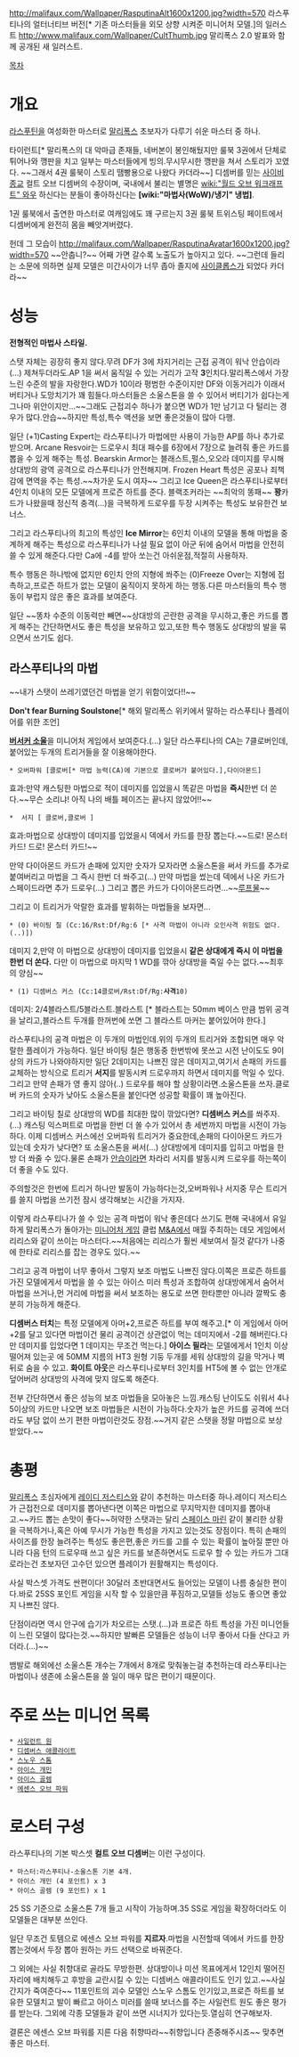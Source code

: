 http://malifaux.com/Wallpaper/RasputinaAlt1600x1200.jpg?width=570
라스푸티나의 얼터너티브 버전[* 기존 마스터들을 외모 상향 시켜준 미니어처 모델.]의 일러스트
http://www.malifaux.com/Wallpaper/CultThumb.jpg
말리폭스 2.0 발표와 함께 공개된 새 일러스트.

[[목차]]

= 개요 =
[[라스푸틴]]을 여성화한 마스터로 [[말리폭스]] 초보자가 다루기 쉬운 마스터 중 하나.

타이런트[* 말리폭스의 대 악마급 존재들, 네버본이 봉인해뒀지만 룰북 3권에서 단체로 튀어나와 깽판을 치고 일부는 마스터들에게 빙의.무시무시한 깽판을 쳐서 스토리가 꼬였다. ~~그래서 4권 룰북이 스토리 땜빵용으로 나왔다 카더라~~] 디셈버를 믿는 [[사이비종교]] 컬트 오브 디셈버의 수장이며, 국내에서 불리는 별명은 [[wiki:"월드 오브 워크래프트" 와우]] 하신다는 분들이 좋아하신다는 '''[wiki:"마법사(WoW)/냉기" 냉법]'''.

1권 룰북에서 출연한 마스터로 여캐임에도 꽤 구르는지 3권 룰북 트위스팅 페이트에서 디셈버에게 완전히 몸을 빼앗겨버렸다.

헌데 그 모습이 http://malifaux.com/Wallpaper/RasputinaAvatar1600x1200.jpg?width=570
~~안춥니?~~ 어째 가면 갈수록 노출도가 높아지고 있다. ~~그런데 들리는 소문에 의하면 실제 모델은 미간사이가 너무 좁아 졸지에 [[사이클롭스]]가 되었다 카더라~~

= 성능 = 
'''전형적인 마법사 스타일.'''

스탯 자체는 굉장히 좋지 않다.무려 DF가 3에 차지거리는 근접 공격이 워낙 안습이라(...) 제쳐두더라도.AP 1을 써서 움직일 수 있는 거리가 고작 '''3'''인치다.말리폭스에서 가장 느린 수준의 발을 자랑한다.WD가 10이라 평범한 수준이지만 DF와 이동거리가 이래서 버티거나 도망치기가 꽤 힘들다.마스터들은 소울스톤을 쓸 수 있어서 버티기가 쉽다는게 그나마 위안이지만...~~그래도 근접괴수 하나가 붙으면 WD가 1만 남기고 다 털리는 경우가 많다.안습~~하지만 특성,특수 액션을 보면 좋은것들이 많아 다행.

일단 (+1)Casting Expert는 라스푸티나가 마법에만 사용이 가능한 AP를 하나 추가로 받으며.
Arcane Resvoir는 드로우시 최대 패수를 6장에서 7장으로 늘려줘 좋은 카드를 뽑을 수 있게 해주는 특성.
Bearskin Armor는 블래스트,펄스,오오라 데미지를 무시해 상대방의 광역 공격으로 라스푸티나가 안전해지며.
Frozen Heart 특성은 공포나 죄책감에 면역을 주는 특성.~~차가운 도시 여자~~
그리고 Ice Queen은 라스푸티나로부터 4인치 이내의 모든 모델에게 프로즌 하트를 준다.
블랙조커라는 ~~최악의 똥패~~ '''꽝'''카드가 나왔을때 정신적 충격(...)을 극복하게 드로우를 두장 시켜주는 특성도 보유한건 보너스.

그리고 라스푸티나의 최고의 특성인 '''Ice Mirror'''는 6인치 이내의 모델을 통해 마법을 중계하게 해주는 특성으로 라스푸티나가 나설 필요 없이 아군 뒤에 숨어서 마법을 안전히 쓸 수 있게 해준다.다만 Ca에 -4를 받아 쏘는건 아쉬운점,적절히 사용하자.

특수 행동은 하나밖에 없지만 6인치 안의 지형에 쏴주는 (0)Freeze Over는 지형에 접촉하고,프로즌 하트가 없는 모델이 움직이지 못하게 하는 행동.다른 마스터들의 특수 행동이 부럽지 않은 좋은 효과를 보여준다.

일단 ~~똥차 수준의 이동력만 빼면~~상대방의 곤란한 공격을 무시하고,좋은 카드를 뽑게 해주는 간단하면서도 좋은 특성을 보유하고 있고,또한 특수 행동도 상대방의 발을 묶으면서 쓰기도 쉽다.

== 라스푸티나의 마법 ==
~~내가 스탯이 쓰레기였던건 마법을 얻기 위함이었다!!~~

'''Don't fear Burning Soulstone'''[* 해외 말리폭스 위키에서 말하는 라스푸티나 플레이어를 위한 조언]

'''[[버서커 소울]]'''을 미니어처 게임에서 보여준다.(...)
일단 라스푸티나의 CA는 7클로버인데,붙어있는 두개의 트리거들을 잘 이용해야한다.

 * 오버파워 [클로버[* 마법 능력(CA)에 기본으로 클로버가 붙어있다.],다이아몬드] 
효과:만약 캐스팅한 마법으로 적이 데미지를 입었을시 똑같은 마법을 '''즉시'''한번 더 쏜다.~~무슨 소리냐! 아직 나의 배틀 페이즈는 끝나지 않았어!!~~

 *  서지 [ 클로버,클로버 ] 
효과:마법으로 상대방이 데미지를 입었을시 덱에서 카드를 한장 뽑는다.~~드로! 몬스터 카드! 드로! 몬스터 카드!~~

만약 다이아몬드 카드가 손패에 있지만 숫자가 모자라면 소울스톤을 써서 카드를 추가로 붙여버리고 마법을 그 즉시 한번 더 쏴주고(...) 만약 마법을 썼는데 덱에서 나온 카드가 스페이드라면 추가 드로우(...) 그리고 뽑은 카드가 다이아몬드라면...~~[[루프물]]~~

그리고 이 트리거가 악랄한 효과를 발휘하는 마법들을 보자면...

 * (0) 바이팅 칠 (Cc:16/Rst:Df/Rg:6 [* 사격 마법이 아니라 오인사격 위험도 없다.(..)])
데미지 2,만약 이 마법으로 상대방이 데미지를 입었을시 '''같은 상대에게 즉시 이 마법을 한번 더 쏜다.'''
다만 이 마법으로 마지막 1 WD를 깎아 상대방을 죽일 수는 없다.~~최후의 양심~~

 * (1) 디셈버스 커스 (Cc:14클로버/Rst:Df/Rg:'''사격'''10)
데미지: 2/4블라스트/5블라스트.블라스트 [* 블라스트는 50mm 베이스 만큼 범위 공격을 날리고,블라스트 두개를 한꺼번에 쏘면 그 블라스트 마커는 붙어있어야 한다.]

라스푸티나의 공격 마법은 이 두개의 마법인데.위의 두개의 트리거와 조합되면 매우 악랄한 플레이가 가능하다.
일단 바이팅 칠은 행동중 한번밖에 못쓰고 시전 난이도도 9이상의 카드가 나와야하지만 일단 2데미지는 나쁘진 않은 데미지고,여기서 손패의 카드를 교체하는 방식으로 트리거 '''서지'''를 발동시켜 드로우까지 하면서 데미지를 먹일 수 있다.
그리고 만약 손패가 영 좋지 않아(..) 드로우를 해야 할 상황이라면.소울스톤을 쓰자.클로버 카드의 숫자가 낮아도 소울스톤을 붙인다면 성공할 확률이 꽤 높아진다.

그리고 바이팅 칠로 상대방의 WD를 최대한 많이 깎았다면? '''디셈버스 커스'''를 쏴주자.(...) 캐스팅 익스퍼트로 마법을 한번 더 쏠 수가 있어서 총 세번까지 마법을 시전이 가능하다.
이제 디셈버스 커스에선 오버파워 트리거가 중요한데,손패의 다이아몬드 카드가 있는데 숫자가 낮다면? 또 소울스톤을 써서(...) 상대방에게 데미지를 입히고 마법을 한방 더 쏴줄 수 있다.물론 손패가 [[안습]]이라면 차라리 서지를 발동시켜 드로우를 하는쪽이 더 좋을 수도 있다.

주의할것은 한번에 트리거 하나만 발동이 가능하다는것,오버파워나 서지중 무슨 트리거를 쓸지 마법을 쓰기전 잠시 생각해보는 시간을 가지자.

이렇게 라스푸티나가 쓸 수 있는 공격 마법이 워낙 좋은데다 쓰기도 편해 국내에서 유일하게 말리폭스가 돌아가는 [[미니어처 게임]] 클럽 [[M&A]]에서 매월 주최하는 데모 게임에서 리리스와 같이 쓰이는 마스터다.~~처음에는 리리스가 훨씬 세보여서 질것 같다가 나중에 한타로 리리스를 잡는 경우도 있다.~~

그리고 공격 마법이 너무 좋아서 그렇지 보조 마법도 나쁘진 않다.이쪽은 프로즌 하트를 가진 모델에게서 마법을 쓸 수 있는 아이스 미러 특성과 조합하여 상대방에게서 숨어서 마법을 쓰거나,먼 거리에 마법을 써서 보조하는 용도로 쓰면 한타뿐만 아니라 깔짝도 충분히 가능하게 해준다.

'''디셈버스 터치'''는 특정 모델에게 아머+2,프로즌 하트를 부여 해주고.[* 이 게임에서 아머+2를 달고 있다면 마법이건 물리 공격이건 상관없이 먹는 데미지에서 -2를 해버린다.다만 데미지를 입었다면 1 데미지는 무조건 먹는다.]
'''아이스 필라'''는 모델에게서 1인치 이상 떨어져 있는곳 에 50MM 지름의 HT3 원형 기둥 두개를 세워 상대방의 길을 막거나 벽 뒤로 숨을 수 있고.
'''화이트 아웃'''은 라스푸티나로부터 3인치를 HT5에 볼 수 없는 안개로 덮어버려 상대방의 사격에 맞지 않도록 해준다.

전부 간단하면서 좋은 성능의 보조 마법들을 모아놓은 느낌.캐스팅 난이도도 쉬워서 4나 5이상의 카드만 나오면 보조 마법들은 시전이 가능하다.숫자가 높은 카드를 공격에 쓰더라도 부담 없이 쓰기 편한 마법이란것도 장점.~~거지 같은 스탯을 정말 마법으로 보상 받았다.~~

= 총평 =

[[말리폭스]] 초심자에게 [[레이디 저스티스]]와 같이 추천하는 마스터중 하나.레이디 저스티스가 근접전으로 데미지를 뽑아낸다면 이쪽은 마법으로 무지막지한 데미지를 뽑아내고.~~카드 뽑는 손맛이 좋다~~허약한 스탯과는 달리 [[스페이스 마린]] 같이 불리한 상황을 극복하거나,혹은 아예 무시가 가능한 특성을 가지고 있는것도 장점이다.
특히 손패의 사이즈를 한장 늘려주는 특성도 좋은편,좋은 카드를 고를 수 있는 확률이 높아질 뿐만 아니라 다음 턴의 드로우때 쓰고 싶은 카드를 보존하면서도 드로우 할 수 있는 카드가 그대로라는건 초보자던 고수던 있으면 플레이가 원활해지는 특성이다.

사실 박스셋 가격도 싼편이다! 30달러 초반대면서도 들어있는 모델이 나름 충실한 편이다.바로 25SS 포인트 게임을 시작 할 수 있을만큼 푸짐하고,모델들 성능도 좋으면 좋았지 나쁘진 않다.

단점이라면 역시 안구에 습기가 차오르는 스탯.(...)과 프로즌 하트 특성을 가진 미니언들이 느린 모델이 많다는것.~~하지만 발빠른 모델들은 성능이 너무 좋아서 다들 산다고 카더라.(...)~~

뱀발로 해외에선 소울스톤 개수는 7개에서 8개로 맞춰놓는걸 추천하는데 라스푸티나는 마법이나 생존에 소울스톤을 쓸 일이 매우 많은 편이기 때문이다.

= 주로 쓰는 미니언 목록 =

 * [[사일런트 원]]
 * [[디셈버스 애콜라이트]]
 * [[스노우 스톰]]
 * [[아이스 개민]]
 * [[아이스 골렘]]
 * [[에센스 오브 파워]]
 
= 로스터 구성 =

라스푸티나의 기본 박스셋 '''컬트 오브 디셈버'''는 이런 구성이다.

 * 마스터:라스푸티나-소울스톤 기본 4개.
 * 아이스 개민 (4 포인트) x 3
 * 아이스 골렘 (9 포인트) x 1

25 SS 기준으로 소울스톤 7개 들고 시작이 가능하며.35 SS로 게임을 확장하더라도 이 모델들은 대부분 쓰인다.

일단 무조건 토템으로 에센스 오브 파워를 '''지르자'''.마법을 시전할때 덱에서 카드를 한장 뽑는것에서 두장 뽑아 원하는 카드 선택으로 바꿔준다.

그 외에는 사실 취향대로 골라도 무방한편.
상대방이나 미션 목표에게서 12인치 떨어진 자리에 배치해두고 후방을 교란시킬 수 있는 디셈버스 애콜라이트도 인기 있고.~~사실 간지가 죽여준다~~
11포인트의 괴수 모델인 스노우 스톰도 인기있고,프로즌 하트를 보유한 모델치고 발이 빠르고 아이스 미러를 쓸때 보너스를 주는 사일런트 원도 좋은 평가를 받는다.
그외에 각종 모델들과 같이 쓰면 시너지가 있다는듯.열심히 연구해보자.

결론은 에센스 오브 파워를 지른 다음 취향따라~~취향입니다 존중해주시죠~~ 맞추면 좋은 마스터.
